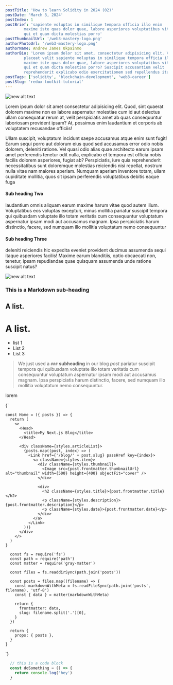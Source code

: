 ```yaml
---
postTitle: 'How to learn Solidity in 2024 (02)'
postDate: 'March 3, 2024'
postIndex: 1
postBrief: 'sapiente voluptas in similique tempora officia illo enim
        maxime iste quas dolor quae, labore asperiores voluptatibus vitae quos
        qui et quam dicta molestias porro'
postThumbnailUrl: '/web3-mastery-logo.png'
authorPhotoUrl: '/web3-mastery-logo.png'
authorName: Andrew James Okpainmo
authorBio: 'Lorem ipsum dolor sit amet, consectetur adipisicing elit. Veritatis
        placeat velit sapiente voluptas in similique tempora officia illo enim
        maxime iste quas dolor quae, labore asperiores voluptatibus vitae quos
        qui et quam dicta molestias porro? Suscipit accusantium velit
        reprehenderit explicabo odio exercitationem sed repellendus itaque, ab'
postTags: ['solidity', 'blockchain-development', 'web3-career']
postSlug: 'redux-toolkit-tutorial'
---
```


  ![new alt text](/web3-mastery-logo.png)

  Lorem ipsum dolor sit amet consectetur adipisicing elit. Quod, sint quaerat dolorem maxime non ex
  labore aspernatur molestiae cum id aut delectus ullam consequatur rerum at, velit perspiciatis amet ab quas 
  consequuntur laboriosam provident ipsam? At, possimus enim laudantium et corporis ab voluptatem recusandae officiis! 

  Ullam suscipit, voluptatum incidunt saepe accusamus atque enim sunt fugit! Earum sequi porro aut dolorum eius quod sed 
  accusamus error odio nobis dolorem, deleniti ratione. Vel quasi odio alias quae architecto earum ipsam amet perferendis 
  tenetur odit nulla, explicabo et tempora est officia nobis facilis dolorem asperiores, fugiat ab? Perspiciatis, iure quia 
  reprehenderit necessitatibus sunt doloremque molestias reiciendis nisi repellat, nostrum nulla vitae nam maiores aperiam. 
  Numquam aperiam inventore totam, ullam cupiditate mollitia, quos sit ipsam perferendis voluptatibus debitis eaque fuga 

  #### Sub heading Two

  laudantium omnis aliquam earum maxime harum vitae quod autem illum. Voluptatibus eos voluptas excepturi, minus mollitia 
  pariatur suscipit tempora qui quibusdam voluptate illo totam veritatis cum consequuntur voluptatum aspernatur ipsam modi 
  aut accusamus magnam. Ipsa perspiciatis harum distinctio, facere, sed numquam illo mollitia voluptatum nemo consequuntur 

  #### Sub heading Three

  deleniti reiciendis hic expedita eveniet provident ducimus assumenda sequi itaque asperiores facilis! Maxime earum blanditiis, 
  optio obcaecati non, tenetur, ipsam repudiandae quae quisquam assumenda unde ratione suscipit natus?

![new alt text](/web3-mastery-logo.png)

### This is a Markdown sub-heading

## A list.

# A list.

- list 1
- List 2
- List 3

> We just used a `###` **subheading** in our blog *post*  pariatur suscipit tempora qui quibusdam voluptate illo totam veritatis cum consequuntur voluptatum aspernatur ipsam modi 
  aut accusamus magnam. Ipsa perspiciatis harum distinctio, facere, sed numquam illo mollitia voluptatum nemo consequuntur.

lorem

<SyntaxHighlighter language="java">
  {`

    const Home = ({ posts }) => {
      return (
        <>
          <Head>
            <title>My Next.js Blog</title>
          </Head>

          <div className={styles.articleList}>
            {posts.map((post, index) => (
              <Link href={'/blog/' + post.slug} passHref key={index}>
                <a className={styles.item}>
                  <div className={styles.thumbnail}>
                    <Image src={post.frontmatter.thumbnailUrl} alt="thumbnail" width={500} height={400} objectFit="cover" />
                  </div>

                  <div>
                    <h2 className={styles.title}>{post.frontmatter.title}</h2>
                    <p className={styles.description}>{post.frontmatter.description}</p>
                    <p className={styles.date}>{post.frontmatter.date}</p>
                  </div>
                </a>
              </Link>
            ))}
          </div>
        </>
      )
    }

      const fs = require('fs')
      const path = require('path')
      const matter = require('gray-matter')

      const files = fs.readdirSync(path.join('posts'))

      const posts = files.map((filename) => {
        const markdownWithMeta = fs.readFileSync(path.join('posts', filename), 'utf-8')
        const { data } = matter(markdownWithMeta)

        return {
          frontmatter: data,
          slug: filename.split('.')[0],
        }
      })

      return {
        props: { posts },
      }
    }


  `}
</SyntaxHighlighter>


```js
  // this is a code block
  const doSomething = () => {
    return console.log('hey')
  }
```
